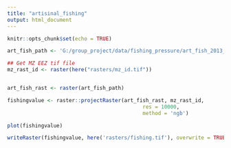 ```yaml
---
title: "artisinal_fishing"
output: html_document
---
```


```r
knitr::opts_chunk$set(echo = TRUE)
```

```r
art_fish_path <- 'G:/group_project/data/fishing_pressure/art_fish_2013_halpern_et_al_2015.tif'

## Get MZ EEZ tif file
mz_rast_id <- raster(here("rasters/mz_id.tif"))


art_fish_rast <- raster(art_fish_path)

fishingvalue <- raster::projectRaster(art_fish_rast, mz_rast_id, 
                                            res = 10000,
                                            method = 'ngb')

plot(fishingvalue)

writeRaster(fishingvalue, here('rasters/fishing.tif'), overwrite = TRUE)

```

